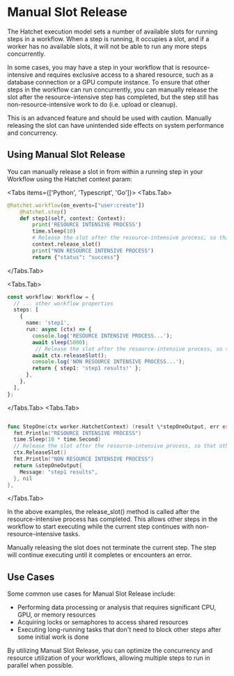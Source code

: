 
# Manual Slot Release

The Hatchet execution model sets a number of available slots for running steps in a workflow. When a step is running, it occupies a slot, and if a worker has no available slots, it will not be able to run any more steps concurrently.

In some cases, you may have a step in your workflow that is resource-intensive and requires exclusive access to a shared resource, such as a database connection or a GPU compute instance. To ensure that other steps in the workflow can run concurrently, you can manually release the slot after the resource-intensive step has completed, but the step still has non-resource-intensive work to do (i.e. upload or cleanup).

<Callout type="warning">
  This is an advanced feature and should be used with caution. Manually
  releasing the slot can have unintended side effects on system performance and
  concurrency.
</Callout>

## Using Manual Slot Release

You can manually release a slot in from within a running step in your Workflow using the Hatchet context param:

<Tabs items={['Python', 'Typescript', 'Go']}>
<Tabs.Tab>
```python
@hatchet.workflow(on_events=["user:create"])
    @hatchet.step()
    def step1(self, context: Context):
        print('RESOURCE INTENSIVE PROCESS')
        time.sleep(10)
        # Release the slot after the resource-intensive process, so that other steps can run
        context.release_slot()
        print("NON RESOURCE INTENSIVE PROCESS")
        return {"status": "success"}
```
</Tabs.Tab>

<Tabs.Tab>
```typescript
const workflow: Workflow = {
  // ... other workflow properties
  steps: [
    {
      name: 'step1',
      run: async (ctx) => {
        console.log('RESOURCE INTENSIVE PROCESS...');
        await sleep(5000);
         // Release the slot after the resource-intensive process, so that other steps can run
        await ctx.releaseSlot();
        console.log('NON RESOURCE INTENSIVE PROCESS...');
        return { step1: 'step1 results!' };
      },
    },
  ],
};

````

</Tabs.Tab>
<Tabs.Tab>
```go

func StepOne(ctx worker.HatchetContext) (result \*stepOneOutput, err error) {
  fmt.Println("RESOURCE INTENSIVE PROCESS")
  time.Sleep(10 * time.Second)
  // Release the slot after the resource-intensive process, so that other steps can run
  ctx.ReleaseSlot()
  fmt.Println("NON RESOURCE INTENSIVE PROCESS")
  return &stepOneOutput{
    Message: "step1 results",
  }, nil
},
````

</Tabs.Tab>
</Tabs>

In the above examples, the release_slot() method is called after the resource-intensive process has completed. This allows other steps in the workflow to start executing while the current step continues with non-resource-intensive tasks.

<Callout type="info">
  Manually releasing the slot does not terminate the current step. The step will
  continue executing until it completes or encounters an error.
</Callout>

## Use Cases

Some common use cases for Manual Slot Release include:

- Performing data processing or analysis that requires significant CPU, GPU, or memory resources
- Acquiring locks or semaphores to access shared resources
- Executing long-running tasks that don't need to block other steps after some initial work is done

By utilizing Manual Slot Release, you can optimize the concurrency and resource utilization of your workflows, allowing multiple steps to run in parallel when possible.
